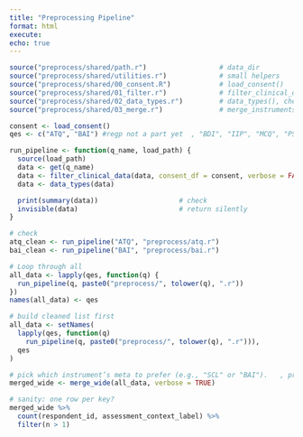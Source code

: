 ```yaml
---
title: "Preprocessing Pipeline"
format: html
execute:
echo: true
---
```


```r
source("preprocess/shared/path.r")                  # data_dir
source("preprocess/shared/utilities.r")             # small helpers
source("preprocess/shared/00_consent.R")            # load_consent()
source("preprocess/shared/01_filter.r")             # filter_clinical_data()
source("preprocess/shared/02_data_types.r")         # data_types(), check_types()
source("preprocess/shared/03_merge.r")              # merge_instruments()

consent <- load_consent()
qes <- c("ATQ", "BAI") #regp not a part yet  , "BDI", "IIP", "MCQ", "PSWQ", "REGT", "SCL"
```

```r
run_pipeline <- function(q_name, load_path) {
  source(load_path)
  data <- get(q_name)
  data <- filter_clinical_data(data, consent_df = consent, verbose = FALSE)
  data <- data_types(data)

  print(summary(data))                    # check
  invisible(data)                         # return silently
}
```

```r
# check
atq_clean <- run_pipeline("ATQ", "preprocess/atq.r")
bai_clean <- run_pipeline("BAI", "preprocess/bai.r")
```

```r
# Loop through all
all_data <- lapply(qes, function(q) {
  run_pipeline(q, paste0("preprocess/", tolower(q), ".r"))
})
names(all_data) <- qes
```

```r
# build cleaned list first
all_data <- setNames(
  lapply(qes, function(q)
    run_pipeline(q, paste0("preprocess/", tolower(q), ".r"))),
  qes
)

# pick which instrument’s meta to prefer (e.g., "SCL" or "BAI").   , prefer_meta = "SCL"
merged_wide <- merge_wide(all_data, verbose = TRUE)

# sanity: one row per key?
merged_wide %>%
  count(respondent_id, assessment_context_label) %>%
  filter(n > 1)

```
